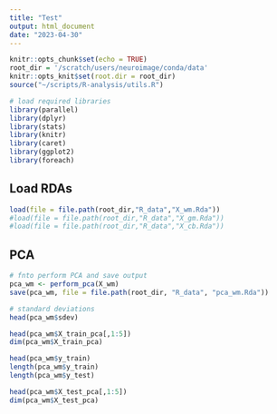 ```yaml
---
title: "Test"
output: html_document
date: "2023-04-30"
---
```


```r
knitr::opts_chunk$set(echo = TRUE)
root_dir = '/scratch/users/neuroimage/conda/data'
knitr::opts_knit$set(root.dir = root_dir)
source("~/scripts/R-analysis/utils.R")
```

```r
# load required libraries
library(parallel)
library(dplyr)
library(stats)
library(knitr)
library(caret)
library(ggplot2)
library(foreach)
```


## Load RDAs
```r

load(file = file.path(root_dir,"R_data","X_wm.Rda"))
#load(file = file.path(root_dir,"R_data","X_gm.Rda"))
#load(file = file.path(root_dir,"R_data","X_cb.Rda"))

```



## PCA
```r

# fnto perform PCA and save output
pca_wm <- perform_pca(X_wm)
save(pca_wm, file = file.path(root_dir, "R_data", "pca_wm.Rda"))

# standard deviations
head(pca_wm$sdev)

head(pca_wm$X_train_pca[,1:5])
dim(pca_wm$X_train_pca)

head(pca_wm$y_train)
length(pca_wm$y_train)
length(pca_wm$y_test)

head(pca_wm$X_test_pca[,1:5])
dim(pca_wm$X_test_pca)

```






